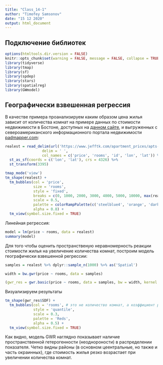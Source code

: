 ```yaml
---
title: "Class_14-1"
author: "Timofey Samsonov"
date: "15 12 2020"
output: html_document
---
```


## Подключение библиотек

```r
options(htmltools.dir.version = FALSE)
knitr::opts_chunk$set(warning = FALSE, message = FALSE, collapse = TRUE, echo = FALSE, fig.align="left")
library(tidyverse)
library(tmap)
library(sf)
library(spdep)
library(stars)
library(spatialreg)
library(GWmodel)
```

## Географически взвешенная регрессия

В качестве примера проанализируем каким образом цена жилья зависит от количества комнат на примере данных по стоимости недвижимости в Бостоне, доступных на [данном сайте](https://www.jefftk.com/apartment_prices/data-listing), и выгруженных с североамериканского информационного портала недвижимости [padmapper.com](https://www.padmapper.com/apartments/boston-ma?box=-71.2297689,42.2745193,-70.9215169,42.4531515):

```r
realest = read_delim(url('https://www.jefftk.com/apartment_prices/apts-1542637382.txt'),
                 delim = ' ',
                 col_names = c('price', 'rooms', 'id', 'lon', 'lat')) %>%
  st_as_sf(coords = c('lon', 'lat'), crs = 4326) %>%
  st_transform(3395)

tmap_mode('view')
tm_shape(realest) +
  tm_bubbles(col = 'price',
             size = 'rooms',
             style = 'fixed',
             breaks = c(0, 1000, 2000, 3000, 4000, 5000, 10000, max(realest$price)),
             scale = 0.5,
             palette = colorRampPalette(c('steelblue4', 'orange', 'darkred'))(7),
             alpha = 0.8) +
  tm_view(symbol.size.fixed = TRUE)
```

Линейная регрессия:
```r
model = lm(price ~ rooms, data = realest)
summary(model)
```

Для того чтобы оценить пространственую неравномерность реакции стоимости жилья на увеличение количества комнат, построим модель географически взвешенной регрессии:
```r
samples = realest %>% dplyr::sample_n(1000) %>% as('Spatial')

width = bw.gwr(price ~ rooms, data = samples)

(gwr_res = gwr.basic(price ~ rooms, data = samples, bw = width, kernel = 'gaussian'))
```

Визуализируем результаты
```r
tm_shape(gwr_res$SDF) +
  tm_bubbles(col = 'rooms', # это не количество комнат, а коэффициент регрессии
             style = 'quantile',
             scale = 0.3,
             palette = 'Reds',
             alpha = 0.5) +
  tm_view(symbol.size.fixed = TRUE)
```


Как видно, модель GWR наглядно показывает наличие пространственной гетерогенности (неоднороности) в распределении показателя. Четко видны районы (в основном цеентральные, но также и часть окраинных), где стоимость жилья резко возрастает при увеличении количества комнат.

